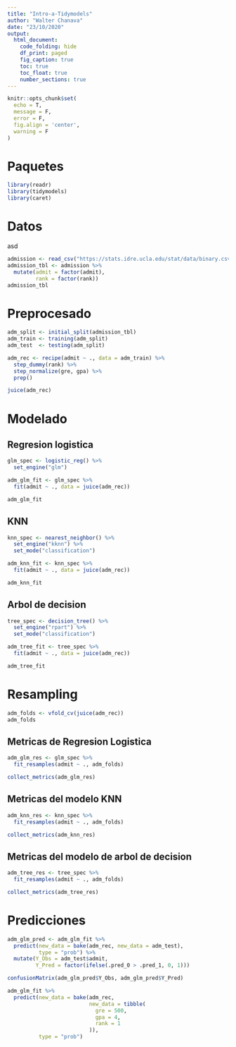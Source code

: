 ```yaml
---
title: "Intro-a-Tidymodels"
author: "Walter Chanava"
date: "23/10/2020"
output: 
  html_document:
    code_folding: hide
    df_print: paged
    fig_caption: true
    toc: true
    toc_float: true
    number_sections: true
---
```


```r
knitr::opts_chunk$set(
  echo = T,
  message = F,
  error = F,
  fig.align = 'center',
  warning = F
)
```

# Paquetes

```r
library(readr)
library(tidymodels)
library(caret)
```

# Datos

asd

```r
admission <- read_csv("https://stats.idre.ucla.edu/stat/data/binary.csv")
admission_tbl <- admission %>%
  mutate(admit = factor(admit),
         rank = factor(rank))
admission_tbl
```

# Preprocesado

```r
adm_split <- initial_split(admission_tbl)
adm_train <- training(adm_split)
adm_test  <- testing(adm_split)

adm_rec <- recipe(admit ~ ., data = adm_train) %>%
  step_dummy(rank) %>%
  step_normalize(gre, gpa) %>%
  prep()

juice(adm_rec)
```

# Modelado

## Regresion logistica

```r
glm_spec <- logistic_reg() %>%
  set_engine("glm")

adm_glm_fit <- glm_spec %>%
  fit(admit ~ ., data = juice(adm_rec))

adm_glm_fit
```

## KNN

```r
knn_spec <- nearest_neighbor() %>%
  set_engine("kknn") %>%
  set_mode("classification")

adm_knn_fit <- knn_spec %>%
  fit(admit ~ ., data = juice(adm_rec))

adm_knn_fit
```

## Arbol de decision

```r
tree_spec <- decision_tree() %>% 
  set_engine("rpart") %>% 
  set_mode("classification")

adm_tree_fit <- tree_spec %>% 
  fit(admit ~ ., data = juice(adm_rec))

adm_tree_fit
```

# Resampling

```r
adm_folds <- vfold_cv(juice(adm_rec))
adm_folds
```

## Metricas de Regresion Logistica

```r
adm_glm_res <- glm_spec %>% 
  fit_resamples(admit ~ ., adm_folds)

collect_metrics(adm_glm_res)
```

## Metricas del modelo KNN

```r
adm_knn_res <- knn_spec %>% 
  fit_resamples(admit ~ ., adm_folds)

collect_metrics(adm_knn_res)
```

## Metricas del modelo de arbol de decision

```r
adm_tree_res <- tree_spec %>% 
  fit_resamples(admit ~ ., adm_folds)

collect_metrics(adm_tree_res)
```

# Predicciones

```r
adm_glm_pred <- adm_glm_fit %>% 
  predict(new_data = bake(adm_rec, new_data = adm_test), 
          type = "prob") %>% 
  mutate(Y_Obs = adm_test$admit,
         Y_Pred = factor(ifelse(.pred_0 > .pred_1, 0, 1)))

confusionMatrix(adm_glm_pred$Y_Obs, adm_glm_pred$Y_Pred)
```

```r
adm_glm_fit %>%
  predict(new_data = bake(adm_rec,
                          new_data = tibble(
                            gre = 500,
                            gpa = 4,
                            rank = 1
                          )),
          type = "prob") 
```
